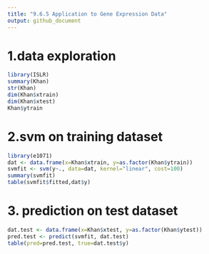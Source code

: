```yaml
---
title: "9.6.5 Application to Gene Expression Data"
output: github_document
---
```


# 1.data exploration
```R
library(ISLR)
summary(Khan)
str(Khan)
dim(Khan$xtrain)
dim(Khan$xtest)
Khan$ytrain
```

# 2.svm on training dataset
```R
library(e1071)
dat <- data.frame(x=Khan$xtrain, y=as.factor(Khan$ytrain))
svmfit <- svm(y~., data=dat, kernel="linear", cost=100)
summary(svmfit)
table(svmfit$fitted,dat$y)
```

# 3. prediction on test dataset
```R
dat.test <- data.frame(x=Khan$xtest, y=as.factor(Khan$ytest))
pred.test <- predict(svmfit, dat.test)
table(pred=pred.test, true=dat.test$y)
```